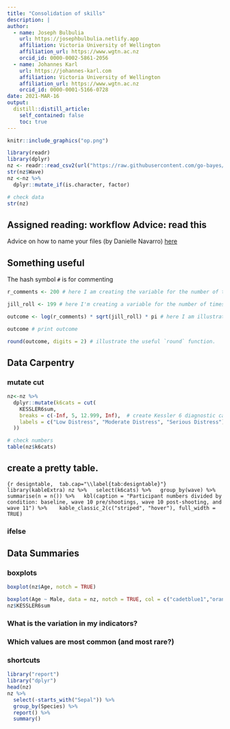 ```yaml
---
title: "Consolidation of skills"
description: |
author:
  - name: Joseph Bulbulia
    url: https://josephbulbulia.netlify.app
    affiliation: Victoria University of Wellington
    affiliation_url: https://www.wgtn.ac.nz
    orcid_id: 0000-0002-5861-2056
  - name: Johannes Karl
    url: https://johannes-karl.com
    affiliation: Victoria University of Wellington
    affiliation_url: https://www.wgtn.ac.nz
    orcid_id: 0000-0001-5166-0728
date: 2021-MAR-16
output:
  distill::distill_article:
    self_contained: false
    toc: true
---
```


```r
knitr::include_graphics("op.png")
```

```r
library(readr)
library(dplyr)
nz <- readr::read_csv2(url("https://raw.githubusercontent.com/go-bayes/psych-447/main/data/nz/ts.csv"))
str(nz$Wave)
nz <-nz %>%
  dplyr::mutate_if(is.character, factor)

# check data
str(nz)
```



## Assigned reading: workflow Advice: read this

Advice on how to name your files (by Danielle Navarro) [here](https://slides.djnavarro.net/project-structure/#1)

## Something useful

The hash symbol `#` is for commenting

```r
r_comments <- 200 # here I am creating the variable for the number of time Jack says R is great

jill_roll <- 199 # here I'm creating a variable for the number of times Jill rolls here eyes

outcome <- log(r_comments) * sqrt(jill_roll) * pi # here I am illustrating some functions in r using the variables I just created

outcome # print outcome

round(outcome, digits = 2) # illustrate the useful `round` function.
```


## Data Carpentry  

### mutate cut

```r
nz<-nz %>%
  dplyr::mutate(k6cats = cut(
    KESSLER6sum,
    breaks = c(-Inf, 5, 12.999, Inf),  # create Kessler 6 diagnostic categories
    labels = c("Low Distress", "Moderate Distress", "Serious Distress")
  ))

# check numbers
table(nz$k6cats)
```

## create a pretty table. 

```{r designtable,  tab.cap="\\label{tab:designtable}"}
library(kableExtra)
nz %>%
  select(k6cats) %>%
  group_by(wave) %>%
  summarise(n = n()) %>%
  kbl(caption = "Participant numbers divided by condition: baseline, wave 10 pre/shootings, wave 10 post-shooting, and wave 11") %>%
   kable_classic_2(c("striped", "hover"), full_width = TRUE)
```



### ifelse

## Data Summaries

### boxplots
```r

boxplot(nz$Age, notch = TRUE)

boxplot(Age ~ Male, data = nz, notch = TRUE, col = c("cadetblue1","orange"))
nz$KESSLER6sum
```

### What is the variation in my indicators? 

### Which values are most common (and most rare?)


### shortcuts

```r
library("report")
library("dplyr")
head(nz)
nz %>%
  select(-starts_with("Sepal")) %>% 
  group_by(Species) %>% 
  report() %>% 
  summary()
```

